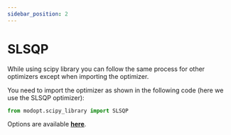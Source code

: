 ```yaml
---
sidebar_position: 2
---
```


# SLSQP

While using scipy library you can follow the same process for other optimizers
except when importing the optimizer.

You need to import the optimizer as shown in the following code 
(here we use the SLSQP optimizer):

```py
from modopt.scipy_library import SLSQP
```

Options are available
**[here](https://docs.scipy.org/doc/scipy/reference/optimize.minimize-slsqp.html#optimize-minimize-slsqp)**.